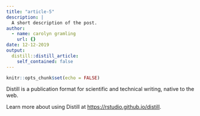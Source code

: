 ```yaml
---
title: "article-5"
description: |
  A short description of the post.
author:
  - name: carolyn gramling
    url: {}
date: 12-12-2019
output:
  distill::distill_article:
    self_contained: false
---
```


```r
knitr::opts_chunk$set(echo = FALSE)
```

Distill is a publication format for scientific and technical writing, native to the web.

Learn more about using Distill at <https://rstudio.github.io/distill>.

